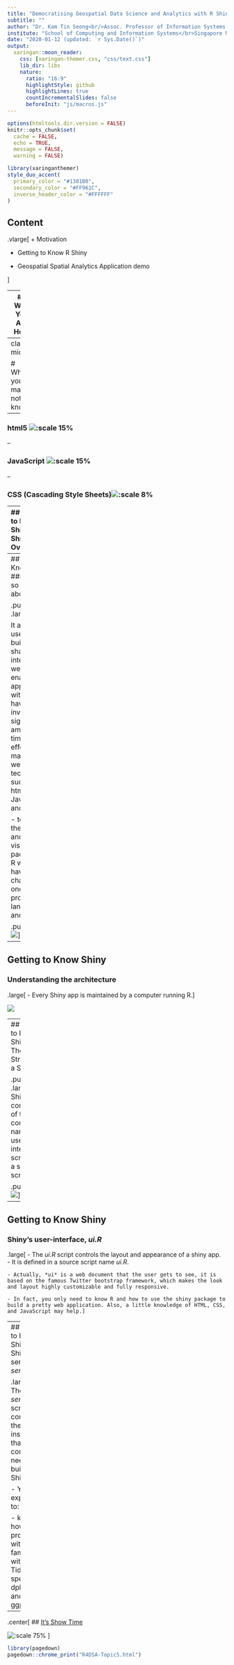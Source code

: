 ```yaml
---
title: "Democratising Geospatial Data Science and Analytics with R Shiny App"
subtitle: ""  
author: "Dr. Kam Tin Seong<br/>Assoc. Professor of Information Systems (Practice)"
institute: "School of Computing and Information Systems</br>Singapore Management University"
date: "2020-01-12 (updated: `r Sys.Date()`)"
output:
  xaringan::moon_reader:
    css: [xaringan-themer.css, "css/text.css"]
    lib_dir: libs
    nature:
      ratio: "16:9"
      highlightStyle: github
      highlightLines: true
      countIncrementalSlides: false
      beforeInit: "js/macros.js"
---
```


```r
options(htmltools.dir.version = FALSE)
knitr::opts_chunk$set(
  cache = FALSE,
  echo = TRUE,
  message = FALSE, 
  warning = FALSE)
```

```r
library(xaringanthemer)
style_duo_accent(
  primary_color = "#1381B0",
  secondary_color = "#FF961C",
  inverse_header_color = "#FFFFFF"
)
```

## Content

.vlarge[
+ Motivation

+ Getting to Know R Shiny

+ Geospatial Spatial Analytics Application demo 

]



---
## Why You Are Here

.vlarge[
Because you are:

- tired of typing R codes repeatedly,

- you missed friendly GUI,

- interested to create awesome web applications using R] 

---
class: middle

# What you may not know:

--

### html5 ![:scale 15%](img/image1a.jpg)

--

### JavaScript ![:scale 15%](img/image1b.jpg)

--

### CSS (Cascading Style Sheets)![:scale 8%](img/image1c.jpg)

---
## Getting to Know Shiny
### Shiny: Overview

.pull-left[
.large[
- Shiny is an open package from RStudio.

- It provides a **web application framework** to create interactive web applications (visualization) called "Shiny apps".

- It can be found at https://shiny.rstudio.com/
]]

.pull-right[
![](img/image2.jpg)]

---
## Getting to Know Shiny
### What is so special about Shiny?

.pull-left[
.large[

It allows R users:
-  to build and share highly interactive web-enabled applications without having to invest significant among of time and efforts to master core web design technologies such as html5, Javascript and CSS.

- to integrate the analytical and visualisation packages of R without having to change from one programming language to another.]]

.pull-right[
![](img/image3.jpg)]

---
## Getting to Know Shiny
### Understanding the architecture

.large[
- Every Shiny app is maintained by a computer running R.]

![](img/image4.jpg)

---
## Getting to Know Shiny
### The Structure of a Shiny app

.pull-left[
.large[
- A Shiny app comprises of two components, namely:
    - a user-interface script, and 
    - a server script.]]

.pull-right[
![](img/image5.jpg)]

---

## Getting to Know Shiny
### Shiny's user-interface, *ui.R*

.large[
- The *ui.R* script controls the layout and appearance of a shiny app.  
    - It is defined in a source script name *ui.R*.
    
    - Actually, *ui* is a web document that the user gets to see, it is based on the famous Twitter bootstrap framework, which makes the look and layout highly customizable and fully responsive.
    
    - In fact, you only need to know R and how to use the shiny package to build a pretty web application. Also, a little knowledge of HTML, CSS, and JavaScript may help.]
    
---
## Getting to Know Shiny
### Shiny's server *server.R*

.large[
- The *server.R* script contains the instructions that your computer needs to build your Shiny app.

- You are expected to:

    - know how to programme with R.
    - familiar with Tidyverse, specifically dplyr, tidyr and ggplot2 
]

---
.center[
## [It's Show Time](https://isss608.shinyapps.io/shiny/)

![:scale 75%](img/image6.jpg)
]



```r
library(pagedown)
pagedown::chrome_print("R4DSA-Topic5.html")
```
